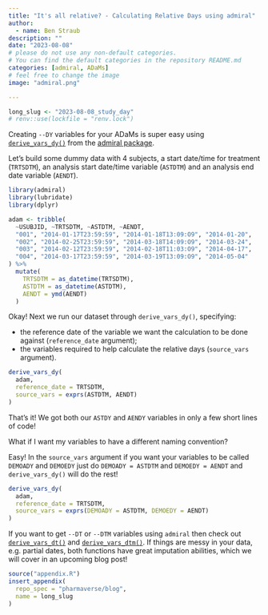 ```yaml
---
title: "It's all relative? - Calculating Relative Days using admiral"
author:
  - name: Ben Straub
description: ""
date: "2023-08-08"
# please do not use any non-default categories.
# You can find the default categories in the repository README.md
categories: [admiral, ADaMs]
# feel free to change the image
image: "admiral.png"

---
```


<!--------------- typical setup ----------------->

```r
long_slug <- "2023-08-08_study_day"
# renv::use(lockfile = "renv.lock")
```

<!--------------- post begins here -----------------> 

Creating `--DY` variables for your ADaMs is super easy using  [`derive_vars_dy()`](https://pharmaverse.github.io/admiral/v0.11.1/reference/derive_vars_dy.html) from the [admiral package](https://pharmaverse.github.io/admiral/cran-release/).


Let's build some dummy data with 4 subjects, a start date/time for treatment (`TRTSDTM`), an analysis start date/time variable (`ASTDTM`) and an analysis end date variable (`AENDT`).

```r
library(admiral)
library(lubridate)
library(dplyr)

adam <- tribble(
  ~USUBJID, ~TRTSDTM, ~ASTDTM, ~AENDT,
  "001", "2014-01-17T23:59:59", "2014-01-18T13:09:O9", "2014-01-20",
  "002", "2014-02-25T23:59:59", "2014-03-18T14:09:O9", "2014-03-24",
  "003", "2014-02-12T23:59:59", "2014-02-18T11:03:O9", "2014-04-17",
  "004", "2014-03-17T23:59:59", "2014-03-19T13:09:O9", "2014-05-04"
) %>%
  mutate(
    TRTSDTM = as_datetime(TRTSDTM),
    ASTDTM = as_datetime(ASTDTM),
    AENDT = ymd(AENDT)
  )
```

Okay! Next we run our dataset through `derive_vars_dy()`, specifying:

* the reference date of the variable we want the calculation to be done against (`reference_date` argument);
* the variables required to help calculate the relative days (`source_vars` argument). 

```r
derive_vars_dy(
  adam,
  reference_date = TRTSDTM,
  source_vars = exprs(ASTDTM, AENDT)
)
```

That's it!  We got both our `ASTDY` and `AENDY` variables in only a few short lines of code!  

What if I want my variables to have a different naming convention?

Easy! In the `source_vars` argument if you want your variables to be called `DEMOADY` and `DEMOEDY`  just do `DEMOADY = ASTDTM` and `DEMOEDY = AENDT` and `derive_vars_dy()` will do the rest!

```r
derive_vars_dy(
  adam,
  reference_date = TRTSDTM,
  source_vars = exprs(DEMOADY = ASTDTM, DEMOEDY = AENDT)
)
```


If you want to get `--DT` or `--DTM` variables using `admiral` then check out [`derive_vars_dt()`](https://pharmaverse.github.io/admiral/cran-release/reference/derive_vars_dt.html) and [`derive_vars_dtm()`](https://pharmaverse.github.io/admiral/cran-release/reference/derive_vars_dtm.html). If things are messy in your data, e.g. partial dates, both functions have great imputation abilities, which we will cover in an upcoming blog post!


<!--------------- appendices go here ----------------->

```r
source("appendix.R")
insert_appendix(
  repo_spec = "pharmaverse/blog",
  name = long_slug
)
```
